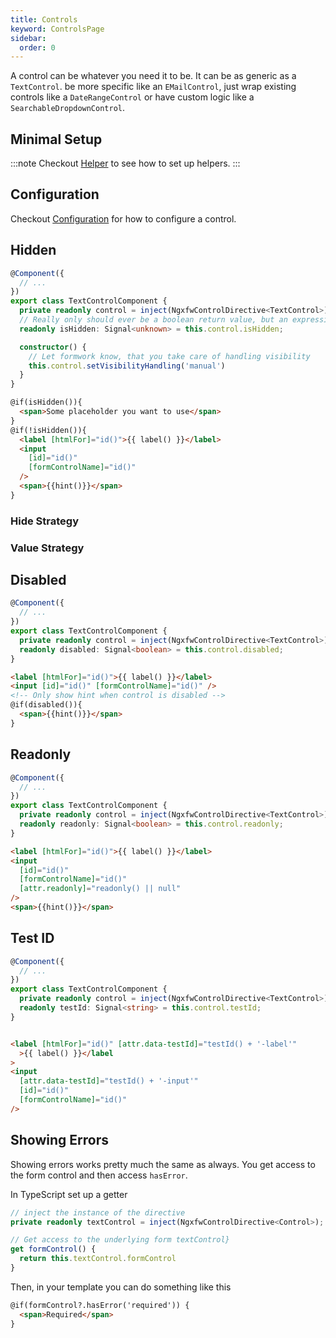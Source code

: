 ```yaml
---
title: Controls
keyword: ControlsPage
sidebar:
  order: 0
---
```





A control can be whatever you need it to be. It can be as generic as a `TextControl`. be more specific like an `EMailControl`, just wrap existing controls like a `DateRangeControl` or have custom logic like a `SearchableDropdownControl`.

## Minimal Setup

:::note
Checkout [Helper](/guides/helper) to see how to set up helpers.
:::

<ControlSetup/>

## Configuration

Checkout [Configuration](/guides/configuration) for how to configure a control.

## Hidden

<HiddenExplanation/>

```ts title="text-control.component.ts" group="visibility"
@Component({
  // ...
})
export class TextControlComponent {
  private readonly control = inject(NgxfwControlDirective<TextControl>);
  // Really only should ever be a boolean return value, but an expression could also return a number, string or object
  readonly isHidden: Signal<unknown> = this.control.isHidden;

  constructor() {
    // Let formwork know, that you take care of handling visibility
    this.control.setVisibilityHandling('manual')
  }
}

````

```html title="text-control.component.html" group="visibility"
@if(isHidden()){
  <span>Some placeholder you want to use</span>
}
@if(!isHidden()){
  <label [htmlFor]="id()">{{ label() }}</label>
  <input
    [id]="id()"
    [formControlName]="id()"
  />
  <span>{{hint()}}</span>
}
````

### Hide Strategy

<HideStrategyExplanation/>

### Value Strategy

<ValueStrategyExplanation/>

## Disabled

<DisabledExplanation/>

```ts title="text-control.component.ts" group="disabled"
@Component({
  // ...
})
export class TextControlComponent {
  private readonly control = inject(NgxfwControlDirective<TextControl>);
  readonly disabled: Signal<boolean> = this.control.disabled;
}
```

```html title="text-control.component.html" group="disabled"
<label [htmlFor]="id()">{{ label() }}</label>
<input [id]="id()" [formControlName]="id()" />
<!-- Only show hint when control is disabled -->
@if(disabled()){
  <span>{{hint()}}</span>
}
```

## Readonly

<ReadonlyExplanation/>

```ts title="text-control.component.ts" group="readonly"
@Component({
  // ...
})
export class TextControlComponent {
  private readonly control = inject(NgxfwControlDirective<TextControl>);
  readonly readonly: Signal<boolean> = this.control.readonly;
}
```

```html title="text-control.component.html" group="readonly"
<label [htmlFor]="id()">{{ label() }}</label>
<input
  [id]="id()"
  [formControlName]="id()"
  [attr.readonly]="readonly() || null"
/>
<span>{{hint()}}</span>
```

## Test ID

<TestId/>

```ts title="text-control.component.ts" group="testid"
@Component({
  // ...
})
export class TextControlComponent {
  private readonly control = inject(NgxfwControlDirective<TextControl>);
  readonly testId: Signal<string> = this.control.testId;
}
```

```html title="text-control.component.html" group="testid"

<label [htmlFor]="id()" [attr.data-testId]="testId() + '-label'"
  >{{ label() }}</label
>
<input
  [attr.data-testId]="testId() + '-input'"
  [id]="id()"
  [formControlName]="id()"
/>
```

## Showing Errors

Showing errors works pretty much the same as always. You get access to the form control and then access `hasError`.

In TypeScript set up a getter

```ts
// inject the instance of the directive
private readonly textControl = inject(NgxfwControlDirective<Control>);

// Get access to the underlying form textControl}
get formControl() {
  return this.textControl.formControl
}
```

Then, in your template you can do something like this

```html
@if(formControl?.hasError('required')) {
  <span>Required</span>
}
```
